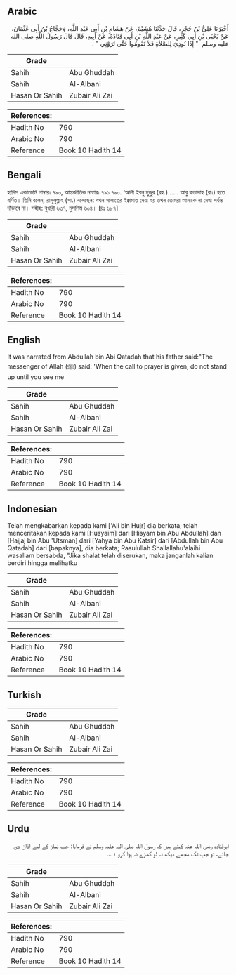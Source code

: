 ## Arabic


<div dir="rtl" lang="ar" style={{fontSize:'larger',backgroundColor:'#f8f9fa',padding:20}}>
أَخْبَرَنَا عَلِيُّ بْنُ حُجْرٍ، قَالَ حَدَّثَنَا هُشَيْمٌ، عَنْ هِشَامِ بْنِ أَبِي عَبْدِ اللَّهِ، وَحَجَّاجُ بْنُ أَبِي عُثْمَانَ، عَنْ يَحْيَى بْنِ أَبِي كَثِيرٍ، عَنْ عَبْدِ اللَّهِ بْنِ أَبِي قَتَادَةَ، عَنْ أَبِيهِ، قَالَ قَالَ رَسُولُ اللَّهِ صلى الله عليه وسلم ‏ "‏ إِذَا نُودِيَ لِلصَّلاَةِ فَلاَ تَقُومُوا حَتَّى تَرَوْنِي ‏"‏ ‏.‏
</div>
<div style={{backgroundColor:'#f8f9fa',padding:20, marginBottom: 10}}><table> <thead> <tr> <th>Grade</th> <th></th> </tr> </thead> <tbody> <tr><td>Sahih</td><td>Abu Ghuddah</td></tr><tr><td>Sahih</td><td>Al-Albani</td></tr><tr><td>Hasan Or Sahih</td><td>Zubair Ali Zai</td></tr></tbody></table><table> <thead> <tr> <th>References:</th> <th></th> </tr> </thead> <tbody><tr><td>Hadith No</td><td>790</td></tr><tr><td>Arabic No</td><td>790</td></tr><tr><td>Reference</td><td>Book 10 Hadith 14</td></tr></tbody></table></div>

## Bengali


<div dir="ltr" lang="bn" style={{fontSize:'larger',backgroundColor:'#f8f9fa',padding:20}}>
হাদিস একাডেমি নাম্বারঃ ৭৯০, আন্তর্জাতিক নাম্বারঃ ৭৯১ ৭৯০. ‘আলী ইবনু হুজুর (রহ.) ..... আবু কতাদাহ (রাঃ) হতে বর্ণিত। তিনি বলেন, রাসূলুল্লাহ (সা.) বলেছেন: যখন সালাতের ইক্বামাত দেয়া হয় তখন তোমরা আমাকে না দেখা পর্যন্ত দাঁড়াবে না। সহীহ: বুখারী ৬৩৭, মুসলিম ৬০৪। [দ্রঃ ৬৮৭]
</div>
<div style={{backgroundColor:'#f8f9fa',padding:20, marginBottom: 10}}><table> <thead> <tr> <th>Grade</th> <th></th> </tr> </thead> <tbody> <tr><td>Sahih</td><td>Abu Ghuddah</td></tr><tr><td>Sahih</td><td>Al-Albani</td></tr><tr><td>Hasan Or Sahih</td><td>Zubair Ali Zai</td></tr></tbody></table><table> <thead> <tr> <th>References:</th> <th></th> </tr> </thead> <tbody><tr><td>Hadith No</td><td>790</td></tr><tr><td>Arabic No</td><td>790</td></tr><tr><td>Reference</td><td>Book 10 Hadith 14</td></tr></tbody></table></div>

## English


<div dir="ltr" lang="en" style={{fontSize:'larger',backgroundColor:'#f8f9fa',padding:20}}>
It was narrated from Abdullah bin Abi Qatadah that his father said:"The messenger of Allah (ﷺ) said: 'When the call to prayer is given, do not stand up until you see me
</div>
<div style={{backgroundColor:'#f8f9fa',padding:20, marginBottom: 10}}><table> <thead> <tr> <th>Grade</th> <th></th> </tr> </thead> <tbody> <tr><td>Sahih</td><td>Abu Ghuddah</td></tr><tr><td>Sahih</td><td>Al-Albani</td></tr><tr><td>Hasan Or Sahih</td><td>Zubair Ali Zai</td></tr></tbody></table><table> <thead> <tr> <th>References:</th> <th></th> </tr> </thead> <tbody><tr><td>Hadith No</td><td>790</td></tr><tr><td>Arabic No</td><td>790</td></tr><tr><td>Reference</td><td>Book 10 Hadith 14</td></tr></tbody></table></div>

## Indonesian


<div dir="ltr" lang="id" style={{fontSize:'larger',backgroundColor:'#f8f9fa',padding:20}}>
Telah mengkabarkan kepada kami ['Ali bin Hujr] dia berkata; telah menceritakan kepada kami [Husyaim] dari [Hisyam bin Abu Abdullah] dan [Hajjaj bin Abu 'Utsman] dari [Yahya bin Abu Katsir] dari [Abdullah bin Abu Qatadah] dari [bapaknya], dia berkata; Rasulullah Shallallahu'alaihi wasallam bersabda, "Jika shalat telah diserukan, maka janganlah kalian berdiri hingga melihatku
</div>
<div style={{backgroundColor:'#f8f9fa',padding:20, marginBottom: 10}}><table> <thead> <tr> <th>Grade</th> <th></th> </tr> </thead> <tbody> <tr><td>Sahih</td><td>Abu Ghuddah</td></tr><tr><td>Sahih</td><td>Al-Albani</td></tr><tr><td>Hasan Or Sahih</td><td>Zubair Ali Zai</td></tr></tbody></table><table> <thead> <tr> <th>References:</th> <th></th> </tr> </thead> <tbody><tr><td>Hadith No</td><td>790</td></tr><tr><td>Arabic No</td><td>790</td></tr><tr><td>Reference</td><td>Book 10 Hadith 14</td></tr></tbody></table></div>

## Turkish


<div dir="ltr" lang="tr" style={{fontSize:'larger',backgroundColor:'#f8f9fa',padding:20}}>

</div>
<div style={{backgroundColor:'#f8f9fa',padding:20, marginBottom: 10}}><table> <thead> <tr> <th>Grade</th> <th></th> </tr> </thead> <tbody> <tr><td>Sahih</td><td>Abu Ghuddah</td></tr><tr><td>Sahih</td><td>Al-Albani</td></tr><tr><td>Hasan Or Sahih</td><td>Zubair Ali Zai</td></tr></tbody></table><table> <thead> <tr> <th>References:</th> <th></th> </tr> </thead> <tbody><tr><td>Hadith No</td><td>790</td></tr><tr><td>Arabic No</td><td>790</td></tr><tr><td>Reference</td><td>Book 10 Hadith 14</td></tr></tbody></table></div>

## Urdu


<div dir="rtl" lang="ur" style={{fontSize:'larger',backgroundColor:'#f8f9fa',padding:20}}>
ابوقتادہ رضی اللہ عنہ کہتے ہیں کہ رسول اللہ صلی اللہ علیہ وسلم نے فرمایا: جب نماز کے لیے اذان دی جائے، تو جب تک مجھے دیکھ نہ لو کھڑے نہ ہوا کرو ۱؎۔
</div>
<div style={{backgroundColor:'#f8f9fa',padding:20, marginBottom: 10}}><table> <thead> <tr> <th>Grade</th> <th></th> </tr> </thead> <tbody> <tr><td>Sahih</td><td>Abu Ghuddah</td></tr><tr><td>Sahih</td><td>Al-Albani</td></tr><tr><td>Hasan Or Sahih</td><td>Zubair Ali Zai</td></tr></tbody></table><table> <thead> <tr> <th>References:</th> <th></th> </tr> </thead> <tbody><tr><td>Hadith No</td><td>790</td></tr><tr><td>Arabic No</td><td>790</td></tr><tr><td>Reference</td><td>Book 10 Hadith 14</td></tr></tbody></table></div>